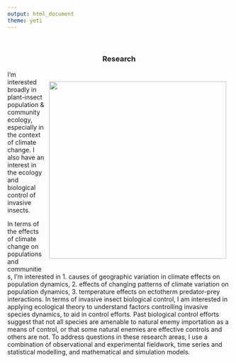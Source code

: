 ```yaml
---
output: html_document
theme: yeti
---
```

<br>
<center>
### Research

</center>
<div style= "float:right;position: relative; top: 0px;padding:10px;">
![](pics/otc.jpg){width=400px}
</div>
I’m interested broadly in plant-insect population & community ecology, especially in the context of climate change. I also have an interest in the ecology and biological control of invasive insects.

In terms of the effects of climate change on populations and communities, I’m interested in 1. causes of geographic variation in climate effects on population dynamics, 2. effects of changing patterns of climate variation on population dynamics, 3. temperature effects on ectotherm predator-prey interactions. In terms of invasive insect biological control, I am interested in applying ecological theory to understand factors controlling invasive species dynamics, to aid in control efforts. Past biological control efforts suggest that not all species are amenable to natural enemy importation as a means of control, or that some natural enemies are effective controls and others are not. To address questions in these research areas, I use a combination of observational and experimental fieldwork, time series and statistical modelling, and mathematical and simulation models.